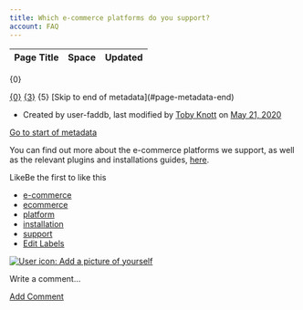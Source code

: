 ```yaml
---
title: Which e-commerce platforms do you support?
account: FAQ 
---
```


<table class="aui"> <thead> <tr class="header"> <th class="search-result-title">Page Title</th> <th class="search-result-space">Space</th> <th class="search-result-date">Updated</th> </tr> </thead> </table> <p class="search-result-count">{0}</p> <tr class="search-result"> <td class="search-result-title"><a href="{1}" class="content-type-{2}"><span>{0}</span></a></td> <td class="search-result-space"><a class="space" href="/display/{4}/" title="{3}">{3}</a></td> <td class="search-result-date"><span class="date" title="{6}">{5}</span></td> </tr> [Skip to end of metadata](#page-metadata-end)

*   Created by user-faddb, last modified by [Toby Knott](    /display/~toby.knott
    ) on [May 21, 2020](/pages/diffpagesbyversion.action?pageId=721131&selectedPageVersions=2&selectedPageVersions=3 "Show changes")

[Go to start of metadata](#page-metadata-start)

You can find out more about the e-commerce platforms we support, as well as the relevant plugins and installations guides, [here](/display/DOCS/E-commerce+platforms).

LikeBe the first to like this

*   [e-commerce](/label/FAQ/e-commerce)
*   [ecommerce](/label/FAQ/ecommerce)
*   [platform](/label/FAQ/platform)
*   [installation](/label/FAQ/installation)
*   [support](/label/FAQ/support)
*   [Edit Labels](# "Edit Labels (Type 'l')")

[![User icon: Add a picture of yourself](/s/en_GB/7901/abf7b35644d5a5d1d7e4b0969a83e8eb2b569fb5/_/images/icons/profilepics/add_profile_pic.svg)](/users/profile/editmyprofilepicture.action)

Write a comment…

[Add Comment](/pages/viewpage.action?pageId=721131&showComments=true&showCommentArea=true#addcomment)
